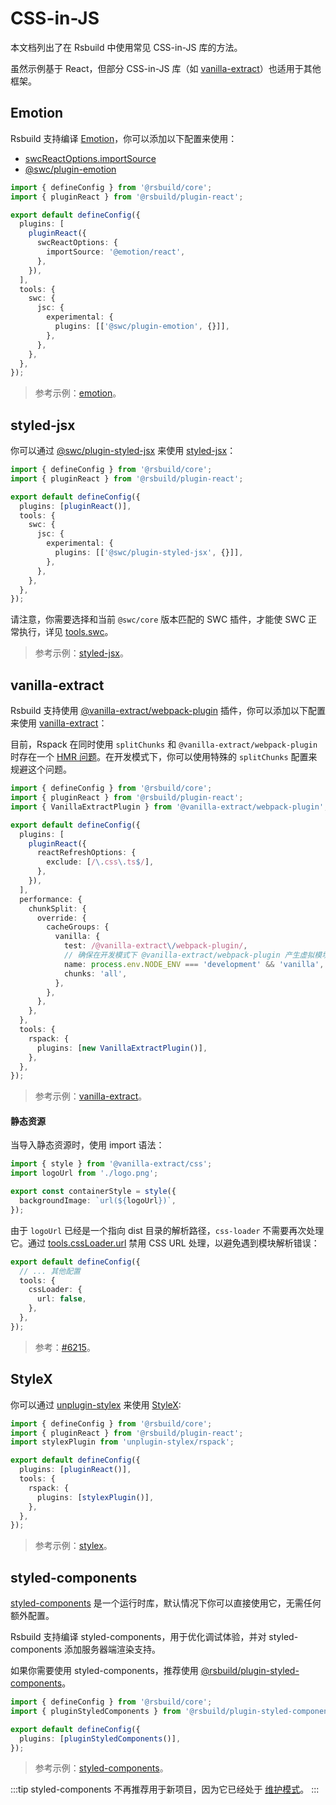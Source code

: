 # CSS-in-JS

本文档列出了在 Rsbuild 中使用常见 CSS-in-JS 库的方法。

虽然示例基于 React，但部分 CSS-in-JS 库（如 [vanilla-extract](#vanilla-extract)）也适用于其他框架。

## Emotion

Rsbuild 支持编译 [Emotion](https://github.com/emotion-js/emotion)，你可以添加以下配置来使用：

- [swcReactOptions.importSource](/plugins/list/plugin-react#swcreactoptions)
- [@swc/plugin-emotion](https://npmjs.com/package/@swc/plugin-emotion)

```ts title="rsbuild.config.ts"
import { defineConfig } from '@rsbuild/core';
import { pluginReact } from '@rsbuild/plugin-react';

export default defineConfig({
  plugins: [
    pluginReact({
      swcReactOptions: {
        importSource: '@emotion/react',
      },
    }),
  ],
  tools: {
    swc: {
      jsc: {
        experimental: {
          plugins: [['@swc/plugin-emotion', {}]],
        },
      },
    },
  },
});
```

> 参考示例：[emotion](https://github.com/rspack-contrib/rstack-examples/tree/main/rsbuild/emotion)。

## styled-jsx

你可以通过 [@swc/plugin-styled-jsx](https://npmjs.com/package/@swc/plugin-styled-jsx) 来使用 [styled-jsx](https://github.com/vercel/styled-jsx)：

```ts title="rsbuild.config.ts"
import { defineConfig } from '@rsbuild/core';
import { pluginReact } from '@rsbuild/plugin-react';

export default defineConfig({
  plugins: [pluginReact()],
  tools: {
    swc: {
      jsc: {
        experimental: {
          plugins: [['@swc/plugin-styled-jsx', {}]],
        },
      },
    },
  },
});
```

请注意，你需要选择和当前 `@swc/core` 版本匹配的 SWC 插件，才能使 SWC 正常执行，详见 [tools.swc](/config/tools/swc)。

> 参考示例：[styled-jsx](https://github.com/rspack-contrib/rstack-examples/tree/main/rsbuild/styled-jsx)。

## vanilla-extract

Rsbuild 支持使用 [@vanilla-extract/webpack-plugin](https://npmjs.com/package/@vanilla-extract/webpack-plugin) 插件，你可以添加以下配置来使用 [vanilla-extract](https://github.com/vanilla-extract-css/vanilla-extract)：

目前，Rspack 在同时使用 `splitChunks` 和 `@vanilla-extract/webpack-plugin` 时存在一个 [HMR 问题](https://github.com/web-infra-dev/rsbuild/issues/6049)。在开发模式下，你可以使用特殊的 `splitChunks` 配置来规避这个问题。

```ts title="rsbuild.config.ts"
import { defineConfig } from '@rsbuild/core';
import { pluginReact } from '@rsbuild/plugin-react';
import { VanillaExtractPlugin } from '@vanilla-extract/webpack-plugin';

export default defineConfig({
  plugins: [
    pluginReact({
      reactRefreshOptions: {
        exclude: [/\.css\.ts$/],
      },
    }),
  ],
  performance: {
    chunkSplit: {
      override: {
        cacheGroups: {
          vanilla: {
            test: /@vanilla-extract\/webpack-plugin/,
            // 确保在开发模式下 @vanilla-extract/webpack-plugin 产生虚拟模块所在的 Chunk id 稳定以避免 HMR 问题
            name: process.env.NODE_ENV === 'development' && 'vanilla',
            chunks: 'all',
          },
        },
      },
    },
  },
  tools: {
    rspack: {
      plugins: [new VanillaExtractPlugin()],
    },
  },
});
```

> 参考示例：[vanilla-extract](https://github.com/rspack-contrib/rstack-examples/tree/main/rsbuild/vanilla-extract)。

#### 静态资源

当导入静态资源时，使用 import 语法：

```ts title="src/App.css.ts"
import { style } from '@vanilla-extract/css';
import logoUrl from './logo.png';

export const containerStyle = style({
  backgroundImage: `url(${logoUrl})`,
});
```

由于 `logoUrl` 已经是一个指向 dist 目录的解析路径，`css-loader` 不需要再次处理它。通过 [tools.cssLoader.url](/config/tools/css-loader) 禁用 CSS URL 处理，以避免遇到模块解析错误：

```ts title="rsbuild.config.ts"
export default defineConfig({
  // ... 其他配置
  tools: {
    cssLoader: {
      url: false,
    },
  },
});
```

> 参考：[#6215](https://github.com/web-infra-dev/rsbuild/issues/6215)。

## StyleX

你可以通过 [unplugin-stylex](https://github.com/eryue0220/unplugin-stylex) 来使用 [StyleX](https://github.com/facebook/stylex):

```ts title="rsbuild.config.ts"
import { defineConfig } from '@rsbuild/core';
import { pluginReact } from '@rsbuild/plugin-react';
import stylexPlugin from 'unplugin-stylex/rspack';

export default defineConfig({
  plugins: [pluginReact()],
  tools: {
    rspack: {
      plugins: [stylexPlugin()],
    },
  },
});
```

> 参考示例：[stylex](https://github.com/rspack-contrib/rstack-examples/tree/main/rsbuild/stylex)。

## styled-components

[styled-components](https://github.com/styled-components/styled-components) 是一个运行时库，默认情况下你可以直接使用它，无需任何额外配置。

Rsbuild 支持编译 styled-components，用于优化调试体验，并对 styled-components 添加服务器端渲染支持。

如果你需要使用 styled-components，推荐使用 [@rsbuild/plugin-styled-components](https://github.com/rsbuild-contrib/rsbuild-plugin-styled-components)。

```ts title="rsbuild.config.ts"
import { defineConfig } from '@rsbuild/core';
import { pluginStyledComponents } from '@rsbuild/plugin-styled-components';

export default defineConfig({
  plugins: [pluginStyledComponents()],
});
```

> 参考示例：[styled-components](https://github.com/rspack-contrib/rstack-examples/tree/main/rsbuild/styled-components)。

:::tip
styled-components 不再推荐用于新项目，因为它已经处于 [维护模式](https://opencollective.com/styled-components/updates/thank-you)。
:::
